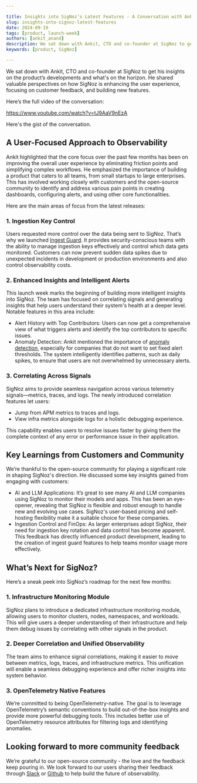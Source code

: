 ```yaml
---

title: Insights into SigNoz’s Latest Features - A Conversation with Ankit, CTO of SigNoz
slug: insights-into-signoz-latest-features
date: 2024-09-19
tags: [product, launch-week]
authors: [ankit_anand]
description: We sat down with Ankit, CTO and co-founder at SigNoz to get his insights on the product’s developments and what's on the horizon. He shared valuable perspectives on how SigNoz is enhancing the user experience, focusing on customer feedback, and building new features. 
keywords: [product, SigNoz]

---
```


We sat down with Ankit, CTO and co-founder at SigNoz to get his insights on the product’s developments and what's on the horizon. He shared valuable perspectives on how SigNoz is enhancing the user experience, focusing on customer feedback, and building new features. 

Here’s the full video of the conversation:

<a href="https://www.youtube.com/watch?v=tJ9AaV9nEzA" rel="noopener noreferrer nofollow" target="_blank">https://www.youtube.com/watch?v=tJ9AaV9nEzA</a>

Here's the gist of the conversation.

## A User-Focused Approach to Observability

Ankit highlighted that the core focus over the past few months has been on improving the overall user experience by eliminating friction points and simplifying complex workflows. He emphasized the importance of building a product that caters to all teams, from small startups to large enterprises. This has involved working closely with customers and the open-source community to identify and address various pain points in creating dashboards, configuring alerts, and using other core functionalities.

Here are the main areas of focus from the latest releases:

### 1. Ingestion Key Control

Users requested more control over the data being sent to SigNoz. That’s why we launched [Ingest Guard](https://signoz.io/blog/introducing-ingest-guard-feature/). It provides security-conscious teams with the ability to manage ingestion keys effectively and control which data gets monitored. Customers can now prevent sudden data spikes due to unexpected incidents in development or production environments and also control observability costs.

### 2. Enhanced Insights and Intelligent Alerts

This launch week marks the beginning of building more intelligent insights into SigNoz. The team has focused on correlating signals and generating insights that help users understand their system's health at a deeper level. Notable features in this area include:

- Alert History with Top Contributors: Users can now get a comprehensive view of what triggers alerts and identify the top contributors to specific issues.
- Anomaly Detection: Ankit mentioned the importance of [anomaly detection](https://signoz.io/blog/introducing-anomaly-detection-for-smarter-alerts/), especially for companies that do not want to set fixed alert thresholds. The system intelligently identifies patterns, such as daily spikes, to ensure that users are not overwhelmed by unnecessary alerts.

### 3. Correlating Across Signals

SigNoz aims to provide seamless navigation across various telemetry signals—metrics, traces, and logs. The newly introduced correlation features let users:

- Jump from APM metrics to traces and logs.
- View infra metrics alongside logs for a holistic debugging experience.

This capability enables users to resolve issues faster by giving them the complete context of any error or performance issue in their application.

## Key Learnings from Customers and Community

We’re thankful to the open-source community for playing a significant role in shaping SigNoz's direction. He discussed some key insights gained from engaging with customers:

- AI and LLM Applications: It’s great to see many AI and LLM companies using SigNoz to monitor their models and apps. This has been an eye-opener, revealing that SigNoz is flexible and robust enough to handle new and evolving use cases. SigNoz's user-based pricing and self-hosting flexibility make it a suitable choice for these companies.
- Ingestion Control and FinOps: As larger enterprises adopt SigNoz, their need for ingestion key rotation and data control has become apparent. This feedback has directly influenced product development, leading to the creation of ingest guard features to help teams monitor usage more effectively.

## What’s Next for SigNoz?

Here’s a sneak peek into SigNoz’s roadmap for the next few months:

### 1. Infrastructure Monitoring Module

SigNoz plans to introduce a dedicated infrastructure monitoring module, allowing users to monitor clusters, nodes, namespaces, and workloads. This will give users a deeper understanding of their infrastructure and help them debug issues by correlating with other signals in the product.

### 2. Deeper Correlation and Unified Observability

The team aims to enhance signal correlations, making it easier to move between metrics, logs, traces, and infrastructure metrics. This unification will enable a seamless debugging experience and offer richer insights into system behavior.

### 3. OpenTelemetry Native Features

We’re committed to being OpenTelemetry-native. The goal is to leverage OpenTelemetry’s semantic conventions to build out-of-the-box insights and provide more powerful debugging tools. This includes better use of OpenTelemetry resource attributes for filtering logs and identifying anomalies.

## Looking forward to more community feedback

We’re grateful to our open-source community - the love and the feedback keep pouring in. We look forward to our users sharing their feedback through [Slack](https://signoz.io/slack/) or [Github](https://github.com/SigNoz/signoz) to help build the future of observability.